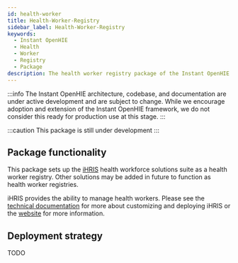 ```yaml
---
id: health-worker
title: Health-Worker-Registry
sidebar_label: Health-Worker-Registry
keywords:
  - Instant OpenHIE
  - Health
  - Worker
  - Registry
  - Package
description: The health worker registry package of the Instant OpenHIE
---
```



:::info
The Instant OpenHIE architecture, codebase, and documentation are under active development and are subject to change. While we encourage adoption and extension of the Instant OpenHIE framework, we do not consider this ready for production use at this stage.
:::

:::caution
This package is still under development
:::

## Package functionality

This package sets up the [iHRIS](https://www.ihris.org) health workforce solutions suite as a health worker registry. Other solutions may be added in future to function as health worker registries.

iHRIS provides the ability to manage health workers. Please see the [technical documentation](https://ihris.github.io/iHRIS/) for more about customizing and deploying iHRIS or the [website](https://www.ihris.org) for more information.

## Deployment strategy

TODO
